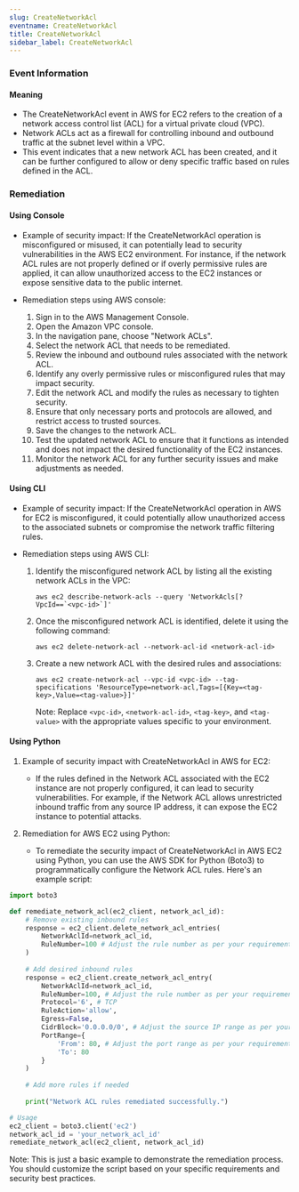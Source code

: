 ```yaml
--- 
slug: CreateNetworkAcl
eventname: CreateNetworkAcl
title: CreateNetworkAcl
sidebar_label: CreateNetworkAcl
---
```

                       
### Event Information

#### Meaning

- The CreateNetworkAcl event in AWS for EC2 refers to the creation of a network access control list (ACL) for a virtual private cloud (VPC).
- Network ACLs act as a firewall for controlling inbound and outbound traffic at the subnet level within a VPC.
- This event indicates that a new network ACL has been created, and it can be further configured to allow or deny specific traffic based on rules defined in the ACL.

### Remediation

#### Using Console

- Example of security impact: If the CreateNetworkAcl operation is misconfigured or misused, it can potentially lead to security vulnerabilities in the AWS EC2 environment. For instance, if the network ACL rules are not properly defined or if overly permissive rules are applied, it can allow unauthorized access to the EC2 instances or expose sensitive data to the public internet.

- Remediation steps using AWS console:
  1. Sign in to the AWS Management Console.
  2. Open the Amazon VPC console.
  3. In the navigation pane, choose "Network ACLs".
  4. Select the network ACL that needs to be remediated.
  5. Review the inbound and outbound rules associated with the network ACL.
  6. Identify any overly permissive rules or misconfigured rules that may impact security.
  7. Edit the network ACL and modify the rules as necessary to tighten security.
  8. Ensure that only necessary ports and protocols are allowed, and restrict access to trusted sources.
  9. Save the changes to the network ACL.
  10. Test the updated network ACL to ensure that it functions as intended and does not impact the desired functionality of the EC2 instances.
  11. Monitor the network ACL for any further security issues and make adjustments as needed.

#### Using CLI

- Example of security impact: If the CreateNetworkAcl operation in AWS for EC2 is misconfigured, it could potentially allow unauthorized access to the associated subnets or compromise the network traffic filtering rules.

- Remediation steps using AWS CLI:
  1. Identify the misconfigured network ACL by listing all the existing network ACLs in the VPC:
     ```
     aws ec2 describe-network-acls --query 'NetworkAcls[?VpcId==`<vpc-id>`]'
     ```
  2. Once the misconfigured network ACL is identified, delete it using the following command:
     ```
     aws ec2 delete-network-acl --network-acl-id <network-acl-id>
     ```
  3. Create a new network ACL with the desired rules and associations:
     ```
     aws ec2 create-network-acl --vpc-id <vpc-id> --tag-specifications 'ResourceType=network-acl,Tags=[{Key=<tag-key>,Value=<tag-value>}]'
     ```
     Note: Replace `<vpc-id>`, `<network-acl-id>`, `<tag-key>`, and `<tag-value>` with the appropriate values specific to your environment.

#### Using Python

1. Example of security impact with CreateNetworkAcl in AWS for EC2:
   - If the rules defined in the Network ACL associated with the EC2 instance are not properly configured, it can lead to security vulnerabilities. For example, if the Network ACL allows unrestricted inbound traffic from any source IP address, it can expose the EC2 instance to potential attacks.

2. Remediation for AWS EC2 using Python:
   - To remediate the security impact of CreateNetworkAcl in AWS EC2 using Python, you can use the AWS SDK for Python (Boto3) to programmatically configure the Network ACL rules. Here's an example script:

```python
import boto3

def remediate_network_acl(ec2_client, network_acl_id):
    # Remove existing inbound rules
    response = ec2_client.delete_network_acl_entries(
        NetworkAclId=network_acl_id,
        RuleNumber=100 # Adjust the rule number as per your requirement
    )
    
    # Add desired inbound rules
    response = ec2_client.create_network_acl_entry(
        NetworkAclId=network_acl_id,
        RuleNumber=100, # Adjust the rule number as per your requirement
        Protocol='6', # TCP
        RuleAction='allow',
        Egress=False,
        CidrBlock='0.0.0.0/0', # Adjust the source IP range as per your requirement
        PortRange={
            'From': 80, # Adjust the port range as per your requirement
            'To': 80
        }
    )
    
    # Add more rules if needed
    
    print("Network ACL rules remediated successfully.")

# Usage
ec2_client = boto3.client('ec2')
network_acl_id = 'your_network_acl_id'
remediate_network_acl(ec2_client, network_acl_id)
```

Note: This is just a basic example to demonstrate the remediation process. You should customize the script based on your specific requirements and security best practices.


 